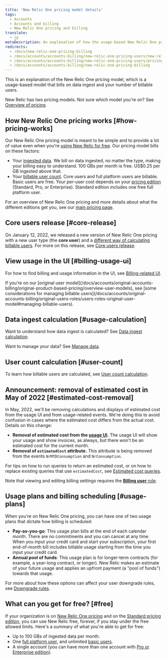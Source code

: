 ```yaml
---
title: 'New Relic One pricing model details'
tags:
  - Accounts
  - Accounts and billing
  - New Relic One pricing and billing
translate:
  - jp
metaDescription: An explanation of how the usage-based New Relic One pricing model works.
redirects:
  - /docs/new-relic-one-pricing-billing
  - /docs/accounts/accounts-billing/new-relic-one-pricing-users/new-relic-one-pricing-billing
  - /docs/accounts/accounts-billing/new-relic-one-pricing-users/pricing-billing
  - /docs/accounts/accounts-billing/new-relic-one-pricing-billing
---
```


This is an explanation of the New Relic One pricing model, which is a usage-based model that bills on data ingest and your number of billable users.

New Relic has two pricing models. Not sure which model you're on? See [Overview of pricing](/docs/accounts/original-accounts-billing/original-product-based-pricing/overview-pricing-models).

## How New Relic One pricing works [#how-pricing-works]

Our New Relic One pricing model is meant to be simple and to provide a lot of value even when you're [using New Relic for free](#free). Our pricing model bills on these factors:

* Your [ingested data](/docs/accounts/accounts-billing/new-relic-one-pricing-billing/data-ingest-billing). We bill on data ingested, no matter the type, making your billing easy to understand. 100 GBs per month is free. US$0.25 per GB ingested above that.
* Your [billable user count](/docs/accounts/accounts-billing/new-relic-one-pricing-billing/user-count-billing). Core users and full platform users are billable. Basic users are free. Your per-user cost depends on your [pricing edition](https://newrelic.com/pricing) (Standard, Pro, or Enterprise). Standard edition includes one free full platform user.

For an overview of New Relic One pricing and more details about what the different editions get you, see our [main pricing page](https://newrelic.com/pricing).

## Core users release [#core-release]

On January 12, 2022, we released a new version of New Relic One pricing with a new user type (the **core user**) and a [different way of calculating billable users](/docs/accounts/accounts-billing/new-relic-one-pricing-billing/user-count-billing). For more on this release, see [Core users release](/docs/accounts/accounts-billing/new-relic-one-pricing-billing/core-users-release).

## View usage in the UI [#billing-usage-ui]

For how to find billing and usage information in the UI, see [Billing-related UI](/docs/accounts/accounts-billing/general-account-settings/introduction-account-settings).

<Callout variant="important">
  If you’re on our [original user model](/docs/accounts/original-accounts-billing/original-product-based-pricing/overview-user-models), see [some considerations for managing billable users](/docs/accounts/original-accounts-billing/original-users-roles/users-roles-original-user-model#managing-billable-users).
</Callout>

## Data ingest calculation [#usage-calculation]

Want to understand how data ingest is calculated? See [Data ingest calculation](/docs/accounts/accounts-billing/new-relic-one-pricing-billing/data-ingest-billing).

Want to manage your data? See [Manage data](/docs/data-apis/manage-data/manage-data-coming-new-relic).

## User count calculation [#user-count]

To learn how billable users are calculated, see [User count calculation](/docs/accounts/accounts-billing/new-relic-one-pricing-billing/user-count-billing).

## Announcement: removal of estimated cost in May of 2022 [#estimated-cost-removal]

In May, 2022, we'll be removing calculations and displays of estimated cost from the usage UI and from usage-related events. We're doing this to avoid confusion in cases where the estimated cost differs from the actual cost. Details on this change:
* **Removal of estimated cost from the [usage UI](/docs/accounts/accounts-billing/new-relic-one-pricing-billing/billing-ui).** The usage UI will show your usage and show invoices, as always, but there won't be an estimated cost for the current month. 
* **Removal of `estimatedCost` attribute.** This attribute is being removed from the events `NrMTDConsumption` and `NrConsumption`. 

For tips on how to run queries to return an estimated cost, or on how to replace existing queries that use `estimatedCost`, see [Estimated cost queries](/docs/accounts/accounts-billing/new-relic-one-pricing-billing/usage-queries-alerts#estimated-cost).

Note that viewing and editing billing settings requires the [**Billing user** role](/docs/accounts/accounts-billing/new-relic-one-user-management/user-management-concepts#standard-roles). 

## Usage plans and billing scheduling [#usage-plans]

When you're on New Relic One pricing, you can have one of two usage plans that dictate how billing is scheduled:

* **Pay-as-you-go**: This usage plan bills at the end of each calendar month. There are no commitments and you can cancel at any time. When you input your credit card and start your subscription, your first end-of-month bill includes billable usage starting from the time you input your credit card.
* **Annual pool of funds**: This usage plan is for longer-term contracts (for example, a year-long contract, or longer). New Relic makes an estimate of your future usage and applies an upfront payment (a "pool of funds") towards that usage.

For more about how these options can affect your user downgrade rules, see [Downgrade rules](/docs/accounts/accounts-billing/new-relic-one-pricing-billing/user-count-billing#user-downgrade-rules).

## What can you get for free? [#free]

If your organization is on [New Relic One pricing](#how-pricing-works) and on the [Standard pricing edition](https://newrelic.com/pricing), you can use New Relic free, forever, if you stay under the free allowed limits. Here's a summary of what you're able to get for free:

* Up to 100 GBs of ingested data per month.
* One [full platform user](/docs/accounts/accounts-billing/new-relic-one-user-management/user-type), and unlimited [basic users](/docs/accounts/accounts-billing/new-relic-one-user-management/user-type).
* A single account (you can have more than one account with [Pro or Enterprise edition](https://newrelic.com/pricing)).
